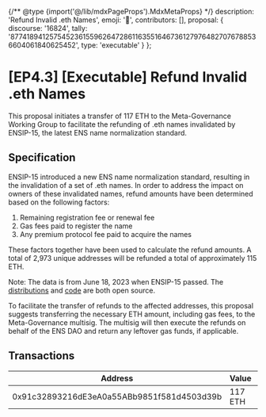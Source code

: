 {/** @type {import('@/lib/mdxPageProps').MdxMetaProps} */}
    description: 'Refund Invalid .eth Names',
    emoji: '📖',
    contributors: [],
    proposal: {
        discourse: '16824',
        tally: '87741894125754523615596264728611635516467361279764827076788536604061840625452',
        type: 'executable'
    }
};

# [EP4.3] [Executable] Refund Invalid .eth Names

This proposal initiates a transfer of 117 ETH to the Meta-Governance Working Group to facilitate the refunding of .eth names invalidated by ENSIP-15, the latest ENS name normalization standard.

## Specification

ENSIP-15 introduced a new ENS name normalization standard, resulting in the invalidation of a set of .eth names. In order to address the impact on owners of these invalidated names, refund amounts have been determined based on the following factors:

1. Remaining registration fee or renewal fee
2. Gas fees paid to register the name
3. Any premium protocol fee paid to acquire the names

These factors together have been used to calculate the refund amounts. A total of 2,973 unique addresses will be refunded a total of approximately 115 ETH.

Note: The data is from June 18, 2023 when ENSIP-15 passed. The [distributions](https://docs.google.com/spreadsheets/d/1JoLq8obUwFu_xGaXRMslAyX6nwR3njXqIc7I9sizTLU/edit?usp=sharing) and [code](https://github.com/ensdomains/normalise-refund) are both open source.

To facilitate the transfer of refunds to the affected addresses, this proposal suggests transferring the necessary ETH amount, including gas fees, to the Meta-Governance multisig. The multisig will then execute the refunds on behalf of the ENS DAO and return any leftover gas funds, if applicable.

## Transactions

| Address                                    | Value   | Function | Argument | Value |
| ------------------------------------------ | ------- | -------- | -------- | ----- |
| 0x91c32893216dE3eA0a55ABb9851f581d4503d39b | 117 ETH |          |          |       |
